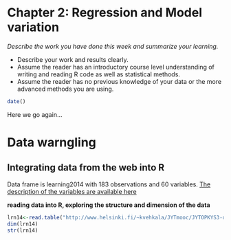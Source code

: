# Chapter 2: Regression and Model variation

*Describe the work you have done this week and summarize your learning.*

- Describe your work and results clearly. 
- Assume the reader has an introductory course level understanding of writing and reading R code as well as statistical methods.
- Assume the reader has no previous knowledge of your data or the more advanced methods you are using.

```r
date()
```

Here we go again...

# Data warngling
## Integrating data from the web into R

Data frame is learning2014 with 183 observations and 60 variables.
[The description of the variables are available here](https://www.mv.helsinki.fi/home/kvehkala/JYTmooc/JYTOPKYS3-meta.txt)

**reading data into R, exploring the structure and dimension of the data**
```r
lrn14<-read.table("http://www.helsinki.fi/~kvehkala/JYTmooc/JYTOPKYS3-data.txt", sep="\t", header=TRUE)
dim(lrn14)
str(lrn14)
```
